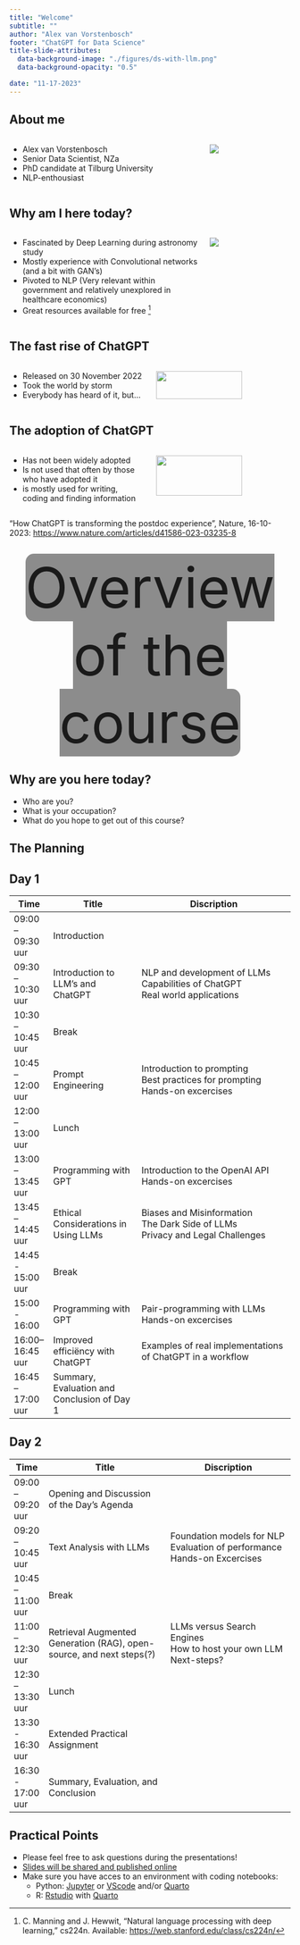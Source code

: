 ```yaml
---
title: "Welcome" 
subtitle: ""
author: "Alex van Vorstenbosch"
footer: "ChatGPT for Data Science"
title-slide-attributes:
  data-background-image: "./figures/ds-with-llm.png"
  data-background-opacity: "0.5"

date: "11-17-2023"
---
```


## About me
:::: {.columns}

::: {.column width="70%"}
- Alex van Vorstenbosch
- Senior Data Scientist, NZa
- PhD candidate at Tilburg University
- NLP-enthousiast
:::

::: {.column width="30%"}
![](figures/that's-me.jpg)
:::
:::

## Why am I here today?
:::: {.columns}

::: {.column width="70%"}
::: {.incremental}
- Fascinated by Deep Learning during astronomy study
- Mostly experience with Convolutional networks (and a bit with GAN's)
- Pivoted to NLP (Very relevant within government and relatively unexplored in healthcare economics)
- Great resources available for free ^[C. Manning and J. Hewwit, “Natural language processing with deep learning,” cs224n. Available: [https://web.stanford.edu/class/cs224n/]()]
:::
:::
::: {.column width="30%"}
![](figures/that's-me.jpg)
:::
:::

## The fast rise of ChatGPT
::: {.columns}
::: {.column width="50%"}

::: {.incremental}
- Released on 30 November 2022
- Took the world by storm
- Everybody has heard of it, but...
:::

:::
::: {.column width="50%"}
  ![](./figures/growth-chatgpt.webp){width=80%}
:::
:::


## The adoption of ChatGPT

::: {.columns}
::: {.column width="50%"}

::: {.incremental}
- Has not been widely adopted
- Is not used that often by those who have adopted it
- is mostly used for writing, coding and finding information
:::

:::

::: {.column width="50%"}
  ![](./figures/nature-survey.png){width=80%}
:::
:::
::: {.aside}
"How ChatGPT is transforming the postdoc experience", Nature, 16-10-2023: [https://www.nature.com/articles/d41586-023-03235-8]()
:::


## {.full-bg-slide background-image="./figures/overview_of_the_course.png"} 
<div style="text-align: center; ">
  <span class="highlighted-text" style="background-color: rgba(128, 128, 128, 0.9); border-radius: 15px; font-size:100px"> Overview of the course </span>
</div>

## Why are you here today? 
- Who are you?
- What is your occupation?
- What do you hope to get out of this course?

## The Planning {.smaller-2}
:::{.panel-tabset}
## Day 1
| Time              	| Title                                       	|        Discription                                                                      	|
|-------------------	|---------------------------------------------	|------------------------------------------------------------------------------	|
| 09:00 – 09:30 uur 	| Introduction 	|                                                                              	|
| 09:30 – 10:30 uur 	| Introduction to LLM's and ChatGPT           	| NLP and development of LLMs<br>Capabilities of ChatGPT<br>Real world applications  	|
| 10:30 – 10:45 uur 	| Break                                       	|                                                                              	|
| 10:45 – 12:00 uur 	| Prompt Engineering                          	| Introduction to prompting<br> Best practices for prompting<br>Hands-on excercises   	|
| 12:00 – 13:00 uur 	| Lunch                                       	|                                                                              	|
| 13:00 – 13:45 uur 	| Programming with GPT                        	| Introduction to the OpenAI API<br>Hands-on excercises                           	|
| 13:45 – 14:45 uur 	| Ethical Considerations in Using LLMs        	| Biases and Misinformation<br>The Dark Side of LLMs<br>Privacy and Legal Challenges 	|
| 14:45 - 15:00 uur 	| Break                                       	|                                                                              	|
| 15:00 - 16:00     	| Programming with GPT                        	| Pair-programming with LLMs<br>Hands-on excercises                                	|
| 16:00– 16:45 uur  	| Improved efficiëncy with ChatGPT            	| Examples of real implementations of ChatGPT in a workflow                    	|
| 16:45 – 17:00 uur 	| Summary, Evaluation and Conclusion of Day 1 	|                                                                              	|

## Day 2
| Time              	| Title                                                                 	| Discription                                                             	|
|-------------------	|-----------------------------------------------------------------------	|-------------------------------------------------------------------------	|
| 09:00 – 09:20 uur 	| Opening and Discussion of the Day's Agenda                            	|                                                                         	|
| 09:20 – 10:45 uur 	| Text Analysis with LLMs                                               	| Foundation models for NLP<br>Evaluation of performance<br>Hands-on Excercises 	|
| 10:45 – 11:00 uur 	| Break                                                                 	|                                                                         	|
| 11:00 – 12:30 uur 	| Retrieval Augmented Generation (RAG), open-source, and next steps(?)  	| LLMs versus Search Engines<br>How to host your own LLM<br>Next-steps?         	|
| 12:30 – 13:30 uur 	| Lunch                                                                 	|                                                                         	|
| 13:30 - 16:30 uur 	| Extended Practical Assignment                                         	|                                                                         	|
| 16:30 - 17:00 uur 	| Summary, Evaluation, and Conclusion                                   	|                                                                         	|
:::

## Practical Points
- Please feel free to ask questions during the presentations!
- [Slides will be shared and published online](https://github.com/avvorstenbosch/MC_LLMs_for_DS)
- Make sure you have acces to an environment with coding notebooks:
    - Python: [Jupyter](https://jupyter.org/) or [VScode](https://code.visualstudio.com/) and/or [Quarto](https://quarto.org/) 
    - R: [Rstudio](https://posit.co/download/rstudio-desktop/) with [Quarto](https://quarto.org/)